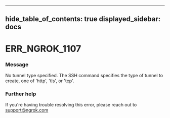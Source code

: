 

---
hide_table_of_contents: true
displayed_sidebar: docs
---


# ERR_NGROK_1107

### Message
No tunnel type specified. The SSH command specifies the type of tunnel to create, one of 'http', 'tls', or 'tcp'.

<ErrorDetails error="err_ngrok_1107" />



### Further help
If you're having trouble resolving this error, please reach out to [support@ngrok.com](mailto:support@ngrok.com?subject=Help%20with%20ERR_NGROK_1107)

